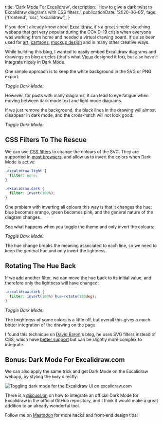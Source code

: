   title: 'Dark Mode For Excalidraw',
  description:
    'How to give a dark twist to Excalidraw diagrams with CSS filters.',
  publicationDate: '2020-06-05',
  tags: ['frontend', 'css', 'excalidraw'],
}

If you don't already know about [Excalidraw](https://excalidraw.com),
it's a great simple sketching webapp that got very popular during the COVID-19
crisis when everyone was working from home and needed a virtual drawing board.
It's also been used for
[art](https://twitter.com/excalidraw/status/1248594297559158784),
[cartoons](https://twitter.com/Pinnassog/status/1247893044231168001),
[mockup design](https://twitter.com/imlongnguyen/status/1263766322443214851)
and in many other creative ways.

While building this blog, I wanted to easily embed Excalidraw diagrams and
drawings on blog articles (that's what [Vjeux](https://blog.vjeux.com/) designed it for), but also have it
integrate nicely in Dark Mode.

One simple approach is to keep the white background in the SVG or PNG export:


_Toggle Dark Mode:_ <ThemeControls className="ml-2" />


<VennDiagram
  arial-label="Venn diagram: [Excalidraw (this post] Dark Mode), with a white background"
  className="mx-auto mb-8 bg-white"
/>

However, for posts with many diagrams, it can lead to eye fatigue when moving
between dark mode text and light mode diagrams.

If we just remove the background, the black lines in the drawing
will almost disappear in dark mode, and the cross-hatch will not look good:

_Toggle Dark Mode:_ <ThemeControls className="ml-2" />

<VennDiagram
  aria-label="The same Venn diagram, but without a background"
  className="mx-auto mb-8"
/>

## CSS Filters To The Rescue

We can use [CSS filters](https://developer.mozilla.org/en-US/docs/Web/CSS/filter)
to change the colours of the SVG. They are supported in
[most browsers](https://caniuse.com/#feat=css-filters),
and allow us to invert the colors when Dark Mode is active:

```css {6}
.excalidraw.light {
  filter: none;
}

.excalidraw.dark {
  filter: invert(100%);
}
```

One problem with inverting all colours this way is that it changes the hue:
blue becomes orange, green becomes pink, and the general nature of the diagram changes.

See what happens when you toggle the theme and only invert the colours:

_Toggle Dark Mode:_ <ThemeControls className="ml-2" />

<StatusText className="max-w-xs mx-auto mb-4 dark:filter-invert" />

The hue change breaks the meaning associated to each line, so we need to keep
the general hue and only invert the lightness.

## Rotating The Hue Back

If we add another filter, we can move the hue back to its initial value, and
therefore only the lightness will have changed:

```css {2}
.excalidraw.dark {
  filter: invert(100%) hue-rotate(180deg);
}
```

_Toggle Dark Mode:_ <ThemeControls className="ml-2" />

<StatusText className="max-w-xs mx-auto mb-4 dark:invert dark:hue-rotate-180" />

<VennDiagram className="mx-auto mb-4 dark:invert dark:hue-rotate-180" />


<Note title="Note" icon={GoLightBulb}>
  The brightness of some colors is a little off, but overall this gives a much
  better integration of the drawing on the page.
</Note>

I found this technique on [David Baron](https://dbaron.org/log/20110430-invert-colors)'s
blog, he uses SVG filters instead of CSS, which have [better support](https://caniuse.com/#feat=svg-filters)
but can be slightly more complex to integrate.

## Bonus: Dark Mode For Excalidraw.com

We can also apply the same trick and get Dark Mode on the Excalidraw webapp,
by styling the `body` directly:

![Toggling dark mode for the Excalidraw UI on excalidraw.com](./body.gif)

There is a [discussion](https://github.com/excalidraw/excalidraw/issues/1148)
on how to integrate an official Dark Mode for Excalidraw in the official GitHub
repository, and I think it would make a great addition to an already wonderful
tool.

Follow me on [Mastodon](https://mamot.fr/@Franky47) for more hacks and front-end design tips!
